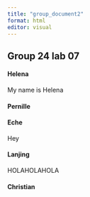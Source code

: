 ```yaml
---
title: "group_document2"
format: html
editor: visual
---
```


## Group 24 lab 07

#### Helena

My name is Helena

#### Pernille

#### Eche

Hey

#### Lanjing

HOLAHOLAHOLA

#### Christian
